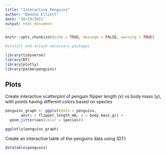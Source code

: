 ```yaml
---
title: "Interactive Penguins"
author: "Deanna Elliott"
date: "10/19/2021"
output: html_document
---
```


```r
knitr::opts_chunk$set(echo = TRUE, message = FALSE, warning = TRUE)

#install and attach necessary packages

library(tidyverse)
library(DT)
library(plotly)
library(palmerpenguins)
```

## Plots ##
Create interactive scatterplot of penguin flipper length (x) vs body mass (y), with points having different colors based on species

```r

penguins_graph <- ggplot(data = penguins,
       aes(x = flipper_length_mm, y = body_mass_g)) +
  geom_jitter(aes(color = species))

ggplotly(penguins_graph)
```

Create an interactive table of the penguins data using {DT}

```r

datatable(penguins)
```


